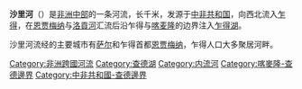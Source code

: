 {{Infobox river
|name=沙里河
|image=View of Chari.jpg
|image_size=300px
|map=Charirivermap.png
|map_size=300px
|map_caption=
<!-- |1200|-|1230|70万 -->
|source1_location=[[中非共和国|中非共和国]]
|mouth_location=[[乍得湖|乍得湖]]
|basin_countries=[[中非共和国|中非共和国]]、[[乍得|乍得]]、[[喀麦隆|喀麦隆]]
}}
'''沙里河'''（{{lang-fr|'''Chari'''}}）是[[非洲中部|非洲中部]]的一条河流，长{{Fact|949|time=2018-11-13}}千米，发源于[[中非共和国|中非共和国]]，向西北流入[[乍得|乍得]]，在[[恩贾梅纳|恩贾梅纳]]与[[洛貢河|洛貢河]]汇流后沿乍得与[[喀麦隆|喀麦隆]]的边界注入[[乍得湖|乍得湖]]。

沙里河流经的主要城市有[[萨尔|萨尔]]和乍得首都[[恩贾梅纳|恩贾梅纳]]，乍得人口大多聚居河畔。

{{africa-geo-stub}}
{{喀麥隆河流}}
{{中非共和國河流}}
{{查德河流}}
{{DEFAULTSORT:Chari}}
[[Category:非洲跨國河流|Category:非洲跨國河流]]
[[Category:查德湖|Category:查德湖]]
[[Category:内流河|Category:内流河]]
[[Category:喀麥隆-查德邊界|Category:喀麥隆-查德邊界]]
[[Category:中非共和國-查德邊界|Category:中非共和國-查德邊界]]